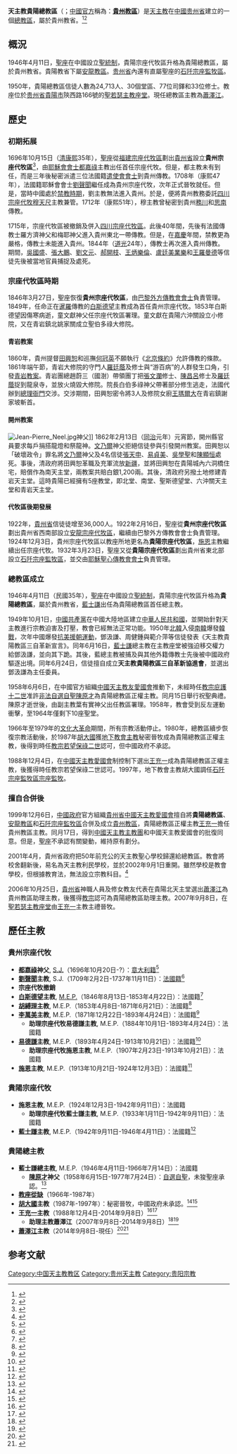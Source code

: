 {{Infobox Roman Catholic diocese
|Roman Catholic Diocese of = 天主教贵阳总教区
|Latin name of diocese = Archidioecesis Coeiiamensis
|local                 = [[天主教貴州教區|貴州教區]]（[[中國天主教主教團|中方建制]]）
|image                 = 
|caption               = 
|location              = [[中国|中国]][[贵州省|贵州省]]
|territory             = [[貴陽市|貴陽市]]及附近地區
|population            = 24,713人
|rite                  = [[拉丁禮|拉丁禮]]
|patron                = 
|parishes              = 20個
|secular priests       = 77位
|province             = 貴州
|established          = {{unbulleted list|1696年10月15日 (成立宗座代牧區)|1715年 (撤銷)|1846年3月27日 (再成立宗座代牧區)|1946年4月11日 (升格總教區)}}
|cathedral            = [[貴陽聖若瑟主教座堂|聖若瑟主教座堂]]
|co-cathedral         =
|leadership           = 总主教
|website              = [http://www.gztzj.cn/ 貴州教區官方網站]
|pope                 = {{Incumbent pope}}
|metropolitan         = [[蕭澤江|蕭澤江]]主教
|ordinary             = 
|coadjutor archbishop =
|coadjutor bishop     =
|auxiliary            =
|emeritus             = 
}}
'''天主教貴陽總教區'''（{{lang-la|Archidioecesis Coeiiamensis}}；[[中國天主教愛國會|中國官方]]稱為：'''[[天主教貴州教區|貴州教區]]'''）是[[天主教|天主教]]在[[中國|中國]][[贵州省|贵州省]]建立的一個[[總教區|總教區]]，屬於貴州教省。<ref>{{Cite web |url=http://www.gcatholic.org/dioceses/diocese/kwey0.htm |title=Metropolitan Archdiocese of Guiyang 貴陽 |access-date=2022年1月2日 |archive-date=2013年12月3日 |archive-url=https://web.archive.org/web/20131203043041/http://www.gcatholic.org/dioceses/diocese/kwey0.htm |dead-url=no }}</ref><ref>{{Cite web |url=http://www.catholic-hierarchy.org/diocese/dkwey.html |title=Archdiocese of Guiyang [Kweyang] |access-date=2021年12月8日 |archive-date=2020年7月1日 |archive-url=https://web.archive.org/web/20200701180913/http://www.catholic-hierarchy.org/diocese/dkwey.html |dead-url=no }}</ref>

==概況==
1946年4月11日，[[聖座|聖座]]在中國設立[[聖統制|聖統制]]，貴陽宗座代牧區升格為貴陽總教區，屬於貴州教省。貴陽教省下屬[[天主教安龍教區|安龍教區]]。[[贵州省|贵州省]]內還有直屬聖座的[[天主教石阡監牧區|石阡宗座監牧區]]。

1950年，貴陽總教區信徒人數為24,713人、30個堂區、77位司鐸和33位修士。教座位於[[贵州省|贵州省]][[貴陽市|貴陽市]]陝西路166號的[[貴陽聖若瑟主教座堂|聖若瑟主教座堂]]。現任總教區主教為[[蕭澤江|蕭澤江]]。

== 歷史 ==
===初期拓展===
1696年10月15日（[[清|清]][[康熙|康熙]]35年），[[聖座|聖座]]從[[天主教福州總教區|福建宗座代牧區]]劃出[[貴州省_(清)|貴州省]]設立'''貴州宗座代牧區'''<ref>{{Cite web |url=http://www.catholic-hierarchy.org/diocese/dk554.html |title=Vicariate Apostolic of Kweichow [Guizhou] |access-date=2021年5月8日 |archive-date=2022年1月27日 |archive-url=https://web.archive.org/web/20220127025517/http://www.catholic-hierarchy.org/diocese/dk554.html |dead-url=no }}</ref>，由[[耶穌會|耶穌會會士]][[都嘉祿|都嘉祿]]主教出任首任宗座代牧。但是，都主教未有到任，而是三年後秘密派遣三位法國籍[[遣使會|遣使會會士]]到貴州傳教。1708年（康熙47年），法國籍耶穌會會士[[劉聲聞|劉聲聞]]繼任成為貴州宗座代牧，次年正式晉牧就任。但是，當時中國處於[[中國禮儀之爭|禁教時期]]，劉主教無法進入貴州。於是，便將貴州教務委託[[天主教成都教區|四川宗座代牧]][[穆天尺|穆天尺]]主教兼管。1712年（康熙51年），穆主教曾秘密到貴州[[務川|務川]]和[[思南|思南]]傳教。

1715年，宗座代牧區被撤銷及併入[[天主教成都教區|四川宗座代牧區]]。此後40年間，先後有法國傳教士羅方濟神父和梅耶神父進入貴州東北一帶傳教。但是，在[[嘉慶|嘉慶]]年間，禁教更為嚴格，傳教士未能進入貴州。1844年（[[道光|道光]]24年），傳教士再次進入貴州傳教。期間，[[吳國盛|吳國盛]]、[[張大鵬|張大鵬]]、[[劉文元|劉文元]]、[[郝開枝|郝開枝]]、[[王炳樂倫|王炳樂倫]]、[[盧廷美業樂|盧廷美業樂]]和[[王羅曼德|王羅曼德]]等信徒先後被當地官員捕捉及處死。

===宗座代牧區時期===
1846年3月27日，聖座恢復'''貴州宗座代牧區'''，由[[巴黎外方傳教會|巴黎外方傳教會會士]]負責管理。1849年，任命正在[[暹羅|暹羅]]傳教的[[白斯德望|白斯德望]]主教成為首任貴州宗座代牧。1853年白斯德望因傷寒病逝，童文獻神父任宗座代牧區署理。童文獻在貴陽六沖關設立小修院，又在青岩鎮北姚家關成立聖伯多祿大修院。

====青岩教案====
1860年，貴州提督[[田興恕|田興恕]]和巡撫[[何冠英|何冠英]]不願執行《[[北京條約|北京條約]]》允許傳教的條款。1861年端午節，青岩大修院的守門人[[羅廷蔭|羅廷蔭]]及修士與“游百病”的人群發生口角，引發[[青岩教案|青岩教案]]。青岩團總趙蔚三（國澍）帶領團丁把[[張文瀾|張文瀾]]修士、[[陳昌呂|陳昌呂]]修士及[[羅廷蔭|羅廷蔭]]捉到龍泉寺，並放火燒毀大修院。院長白伯多祿神父帶著部分修生逃走，法國代辦到[[總理衙門|總理衙門]]交涉。交涉期間，田興恕密令將3人及修院女廚[[王瑪爾大|王瑪爾大]]在青岩鎮謝家坡斬首。

====開州教案====
[[File:Jean-Pierre_Neel.jpg|thumb]]神父]]
1862年2月13日（[[同治|同治]]元年）元宵節，開州縣官員要求每戶捐搭龍燈和祭龍神。[[文乃爾|文乃爾]]神父拒絕信徒參與引發開州教案。田興恕以「破壞政令」罪名將[[文乃爾|文乃爾]]神父及4名信徒[[張天申|張天申]]、[[易貞美|易貞美]]、[[吳學聖|吳學聖]]和[[陳顯恒|陳顯恒]]處死。事後，清政府將田興恕革職及充軍流放[[新疆|新疆]]，並將田興恕在貴陽城內六洞橋住宅，賠償作為南天主堂，兩教案共賠白銀1,200兩。其後，清政府另撥土地修建青岩天主堂。這時貴陽已經擁有5座教堂，即北堂、南堂、聖斯德望堂、六沖關天主堂和青岩天主堂。

====代牧區後期發展====
1922年，[[貴州省_(民國)|貴州省]]信徒徒增至36,000人。1922年2月16日，聖座從'''貴州宗座代牧區'''劃出貴州省西南部設立[[天主教安龍教區|安龍宗座代牧區]]，繼續由巴黎外方傳教會會士負責管理。1924年12月3日，貴州宗座代牧區以教座所地更名為'''貴陽宗座代牧區'''，[[施恩_(主教)|施恩]]主教繼續出任宗座代牧。1932年3月23日，聖座又從'''貴陽宗座代牧區'''劃出貴州省東北部設立[[天主教石阡監牧區|石阡宗座監牧區]]，並交由[[耶穌聖心傳教會|耶穌聖心傳教會會士]]負責管理。

===總教區成立===
1946年4月11日（民國35年），[[聖座|聖座]]在中國設立[[聖統制|聖統制]]，貴陽宗座代牧區升格為'''貴陽總教區'''，屬於貴州教省，[[藍士謙|藍士謙]]出任為貴陽總教區首任總主教。

1949年10月1日，[[中國共產黨|中國共產黨]]在中國大陸地區建立[[中華人民共和國|中華人民共和國]]，並開始針對天主教進行宗教迫害及打壓，教會已經無法正常功能。1950年[[北韓|北韓]]入侵[[南韓|南韓]]爆發[[韓戰|韓戰]]，次年中國爆發[[抗美援朝運動|抗美援朝運動]]，鄧汲謙、周健鍾與範介萍等信徒發表《天主教貴陽教區三自革新宣言》。同年6月16日，[[藍士謙|藍士謙]]總主教在主教座堂被強迫移交權力給鄧汲謙，並向其下跪。其後，藍總主教被捕及與其他外籍傳教士先後被中國政府驅逐出境。同年6月24日，信徒擅自成立'''天主教貴陽教區三自革新協進會'''，並選出鄧汲謙為主任委員。

1958年6月6日，在中國官方組織[[中國天主教愛國會|中國天主教友愛國會]]推動下，未經時任[[教宗|教宗]][[庇護十二世|庇護十二世]]准許[[中國自選自聖主教列表|非法自選自聖]][[陳原才|陳原才]]為貴陽總教區正權主教。同月15日舉行祝聖典禮。陳原才逝世後，由副主教葉有實神父出任教區署理。1958年，教會受到反左運動衝擊，至1964年僅剩下10座聖堂。

1966年至1979年的[[文化大革命|文化大革命]]期間，所有宗教活動停止。1980年，總教區續步恢復宗教活動後，於1987年[[胡大國|胡大國]]獲[[中國天主教地下教會|地下教會主教]]秘密晉牧成為貴陽總教區正權主教，後得到時任[[教宗|教宗]][[若望保祿二世|若望保祿二世]]認可，但中國政府不承認。

1988年12月4日，在[[中國天主教愛國會|中國天主教愛國會]]制控制下選出[[王充一|王充一]]成為貴陽總教區正權主教，後獲得時任教宗若望保祿二世認可。1997年，地下教會主教胡大國調任[[天主教石阡監牧區|石阡宗座監牧區宗座監牧]]。

===擅自合併後===
1999年12月6日，[[中國政府|中國政府]]官方組織[[貴州省|貴州省]][[中國天主教愛國會|中國天主教愛國會]]擅自將'''貴陽總教區'''、[[天主教安龍教區|安龍教區]]和[[天主教石阡監牧區|石阡宗座監牧區]]合併及成立[[天主教貴州教區|貴州教區]]，貴陽總教區正權主教[[王充一|王充一]]擔任貴州教區主教。同月17日，得到[[中國天主教主教團|中國天主教主教團]]和中國天主教愛國會的批復同意。但是，[[聖座|聖座]]不承認有關變動，維持原有劃分。

2001年4月，貴州省政府把50年前充公的天主教聖心學校歸還給總教區。教會將校舍翻新後，易名為天主教利民學校，並於2002年9月1日重開。雖然學校是教會學校，但根據教育法，無法設立宗教科目。<ref>{{Cite journal |author=天主教香港教區聖神研究中心|author2= |author3= |url= |title=2002年中國教會大事回顧 |journal=鼎 |year=2003年 |volume= |issue=夏季期 |pages=}}</ref>

2006年10月25日，[[貴州省|貴州省]]神職人員及修女教友代表在貴陽北天主堂選出[[蕭澤江|蕭澤江]]為貴州教區助理主教，後獲得[[教宗|教宗]]認可為貴陽總教區助理主教。2007年9月8日，在[[貴陽聖若瑟主教座堂|聖若瑟主教座堂]]由[[王充一|王充一]]主教主禮晉牧。

== 歷任主教 ==
===貴州宗座代牧===
*'''[[都嘉祿|都嘉祿]]神父''', [[耶穌會|S.J.]]（1696年10月20日-?）：[[意大利人|意大利籍]]<ref>{{Cite web |url=http://www.catholic-hierarchy.org/bishop/bturcotti.html |title=Father Carlo Giovanni Turcotti, S.J. † |access-date=2020年1月25日 |archive-date=2022年1月27日 |archive-url=https://web.archive.org/web/20220127025539/http://www.catholic-hierarchy.org/bishop/bturcotti.html |dead-url=no }}</ref>
*'''[[劉聲聞|劉聲聞]]主教''', S.J.（1709年2月2日-1737年11月11日）：[[法國人|法國籍]]<ref>{{Cite web |url=http://www.catholic-hierarchy.org/bishop/bvisdelou.html |title=Bishop Claude Visdelou, S.J. † |access-date=2020年1月25日 |archive-date=2022年1月27日 |archive-url=https://web.archive.org/web/20220127025100/http://www.catholic-hierarchy.org/bishop/bvisdelou.html |dead-url=no }}</ref>
*'''宗座代牧撤銷'''
*'''[[白斯德望|白斯德望]]主教''', [[巴黎外方傳教會|M.E.P.]]（1846年8月13日-1853年4月22日）：法國籍<ref>{{Cite web |url=http://www.catholic-hierarchy.org/bishop/bturcotti.html |title=Bishop Etienne-Raymond Albrand, M.E.P. † |access-date=2022年1月8日 |archive-date=2022年1月27日 |archive-url=https://web.archive.org/web/20220127025539/http://www.catholic-hierarchy.org/bishop/bturcotti.html |dead-url=no }}</ref>
*'''[[胡縛理|胡縛理]]主教''', M.E.P.（1853年4月8日-1871年6月21日）：法國籍<ref>{{Cite web |url=http://www.catholic-hierarchy.org/bishop/bfaurie.html |title=Bishop Louis-Simon Faurie, M.E.P. † |access-date=2019年12月31日 |archive-date=2022年1月8日 |archive-url=https://web.archive.org/web/20220108165031/http://www.catholic-hierarchy.org/bishop/bfaurie.html |dead-url=no }}</ref>
*'''[[李萬美|李萬美]]主教''', M.E.P.（1871年12月22日-1893年4月24日）：法國籍<ref>{{Cite web |url=http://www.catholic-hierarchy.org/bishop/blions.html |title=Bishop François-Eugène Lions, M.E.P. † |access-date=2020年1月19日 |archive-date=2022年1月8日 |archive-url=https://web.archive.org/web/20220108165032/http://www.catholic-hierarchy.org/bishop/blions.html |dead-url=no }}</ref>
**'''助理宗座代牧易德謙主教''', M.E.P.（1884年10月1日-1893年4月24日）：法國籍
*'''[[易德謙|易德謙]]主教''', M.E.P.（1893年4月24日-1913年10月21日）：法國籍<ref>{{Cite web |url=http://www.catholic-hierarchy.org/bishop/bguich.html |title=Bishop François-Mathurin Guichard, M.E.P. † |access-date=2020年1月1日 |archive-date=2022年1月8日 |archive-url=https://web.archive.org/web/20220108165031/http://www.catholic-hierarchy.org/bishop/bguich.html |dead-url=no }}</ref>
**'''助理宗座代牧施恩主教''', M.E.P.（1907年2月23日-1913年10月21日）：法國籍
*'''[[施恩_(主教)|施恩]]主教''', M.E.P.（1913年10月21日-1924年12月3日）：法國籍<ref>{{Cite web |url=http://www.catholic-hierarchy.org/bishop/bseguin.html |title=Bishop François-Lazare Seguin, M.E.P. † |access-date=2020年1月24日 |archive-date=2022年1月8日 |archive-url=https://web.archive.org/web/20220108171800/http://www.catholic-hierarchy.org/bishop/bseguin.html |dead-url=no }}</ref>

===貴陽宗座代牧===
*'''施恩主教''', M.E.P.（1924年12月3日-1942年9月11日）：法國籍
**'''助理宗座代牧藍士謙主教''', M.E.P.（1933年1月11日-1942年9月11日）：法國籍
*'''[[藍士謙|藍士謙]]主教''', M.E.P.（1942年9月11日-1946年4月11日）：法國籍<ref>{{Cite web |url=http://www.catholic-hierarchy.org/bishop/blarr.html |title=Archbishop Jean Larrart, M.E.P. † |access-date=2020年1月17日 |archive-date=2021年1月20日 |archive-url=https://web.archive.org/web/20210120005117/http://www.catholic-hierarchy.org/bishop/blarr.html |dead-url=no }}</ref>

===貴陽總主教===
*'''藍士謙總主教''', M.E.P.（1946年4月11日-1966年7月14日）：法國籍
**'''[[陳原才|陳原才]]神父'''（1958年6月15日-1977年7月24日）：[[中國自選自聖主教列表|自選自聖]]，未狻聖座承認。<ref>{{Cite web |url=http://www.catholic-hierarchy.org/bishop/bcheny.html |title=[Patriotic Archbishop Chen Yuencai] † |access-date=2019年12月19日 |archive-date=2021年12月21日 |archive-url=https://web.archive.org/web/20211221094755/http://www.catholic-hierarchy.org/bishop/bcheny.html |dead-url=no }}</ref>
*'''[[教座從缺|教座從缺]]'''（1966年-1987年）
*'''[[胡大國|胡大國]]主教'''（1987年-1997年）：秘密晉牧，中國政府未承認。<ref>{{Cite web |url=http://www.catholic-hierarchy.org/bishop/bhudaguo.html |title=Bishop Augustinus Hu Daguo † |access-date=2019年12月25日 |archive-date=2021年11月23日 |archive-url=https://web.archive.org/web/20211123143454/http://www.catholic-hierarchy.org/bishop/bhudaguo.html |dead-url=no }}</ref><ref>{{Cite journal |author=天主教香港教區聖神研究中心|author2= |author3= |url= |title=2011年中國教會大事回顧 |journal=鼎 |year=2012年 |volume= |issue=夏季期 |pages=}}</ref>
*'''[[王充一|王充一]]主教'''（1988年12月4日-2014年9月8日）<ref>{{Cite web |url=http://www.catholic-hierarchy.org/bishop/bwangcho.html |title=Archbishop Andreas Anicetus Wang Chong Yi † |access-date=2018年9月23日 |archive-date=2022年1月8日 |archive-url=https://web.archive.org/web/20220108165027/http://www.catholic-hierarchy.org/bishop/bwangcho.html |dead-url=no }}</ref><ref>{{Cite web |url=https://kkp.org.hk/node/14478 |title=貴州王充一榮休主教 安息主懷享年九十八 |access-date=2017年4月28日 |archive-date=2022年1月8日 |publisher=[[公教報|公教報]] |archive-url=https://web.archive.org/web/20220108232622/https://kkp.org.hk/node/14478 |dead-url=no }}</ref>
**'''助理主教蕭澤江'''（2007年9月8日-2014年9月8日）<ref>{{Cite journal |author=[[天主教香港教區|天主教香港教區]][[聖神修院|聖神研究中心]]|author2= |author3= |url= |title=2007年中國教會大事回顧 |journal=鼎 |year=2008年 |volume= |issue=夏季期 |pages=}}</ref><ref>{{Cite web |url= |title=教宗致華教徒信函後 貴州舉行主教祝聖禮 |access-date=2007年9月3日 |archive-date=2007年9月3日 |publisher=[[天主教亞洲通訊社|天主教亞洲通訊社]] |archive-url=|dead-url=no }}</ref>
*'''[[蕭澤江|蕭澤江]]主教'''（2014年9月8日-現任）<ref>{{Cite web |url=http://www.catholic-hierarchy.org/bishop/bxiaoz.html |title=Bishop Paul Xiao Zejiang |access-date=2020年1月26日 |archive-date=2022年1月8日 |archive-url=https://web.archive.org/web/20220108165032/http://www.catholic-hierarchy.org/bishop/bxiaoz.html |dead-url=no }}</ref><ref>{{Cite journal |author=天主教香港教區聖神研究中心|author2= |author3= |url= |title=2014年中國教會大事回顧 |journal=鼎 |year=2015年 |volume= |issue=夏季期 |pages=}}</ref>

==参考文献==
{{reflist}}

{{中国天主教教区}}

[[Category:中国天主教教区|Category:中国天主教教区]]
[[Category:贵州天主教|Category:贵州天主教]]
[[Category:贵阳宗教|Category:贵阳宗教]]